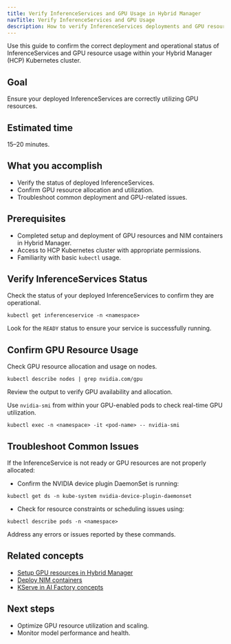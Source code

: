 ```yaml
---
title: Verify InferenceServices and GPU Usage in Hybrid Manager
navTitle: Verify InferenceServices and GPU Usage
description: How to verify InferenceServices deployments and GPU resource usage in Hybrid Manager.
---
```


Use this guide to confirm the correct deployment and operational status of InferenceServices and GPU resource usage within your Hybrid Manager (HCP) Kubernetes cluster.

## Goal

Ensure your deployed InferenceServices are correctly utilizing GPU resources.

## Estimated time

15–20 minutes.

## What you accomplish

-   Verify the status of deployed InferenceServices.
-   Confirm GPU resource allocation and utilization.
-   Troubleshoot common deployment and GPU-related issues.

## Prerequisites

-   Completed setup and deployment of GPU resources and NIM containers in Hybrid Manager.
-   Access to HCP Kubernetes cluster with appropriate permissions.
-   Familiarity with basic `kubectl` usage.

## Verify InferenceServices Status

Check the status of your deployed InferenceServices to confirm they are operational.

```shell
kubectl get inferenceservice -n <namespace>
```

Look for the `READY` status to ensure your service is successfully running.

## Confirm GPU Resource Usage

Check GPU resource allocation and usage on nodes.

```shell
kubectl describe nodes | grep nvidia.com/gpu
```

Review the output to verify GPU availability and allocation.

Use `nvidia-smi` from within your GPU-enabled pods to check real-time GPU utilization.

```shell
kubectl exec -n <namespace> -it <pod-name> -- nvidia-smi
```

## Troubleshoot Common Issues

If the InferenceService is not ready or GPU resources are not properly allocated:

-   Confirm the NVIDIA device plugin DaemonSet is running:

```shell
kubectl get ds -n kube-system nvidia-device-plugin-daemonset
```

-   Check for resource constraints or scheduling issues using:

```shell
kubectl describe pods -n <namespace>
```

Address any errors or issues reported by these commands.

## Related concepts

-   [Setup GPU resources in Hybrid Manager](setup-gpu.mdx)
-   [Deploy NIM containers](/edb-postgres-ai/1.2/ai-factory/learn/how-to/model-serving/deploy-nim-container/)
-   [KServe in AI Factory concepts](../../model/serving.mdx)

## Next steps

-   Optimize GPU resource utilization and scaling.
-   Monitor model performance and health.

```

```
